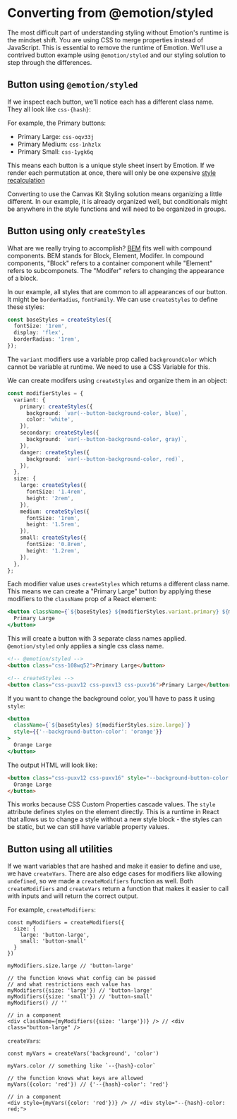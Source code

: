 
<Meta title="Features/Styling/From Emotion" />

# Converting from @emotion/styled

The most difficult part of understanding styling without Emotion's runtime is the mindset shift. You
are using CSS to merge properties instead of JavaScript. This is essential to remove the runtime of
Emotion. We'll use a contrived button example using `@emotion/styled` and our styling solution to
step through the differences.

## Button using `@emotion/styled`

<ExampleCodeBlock code={EmotionButton} />

If we inspect each button, we'll notice each has a different class name. They all look like
`css-{hash}`:

For example, the Primary buttons:

- Primary Large: `css-oqv33j`
- Primary Medium: `css-1nhzlx`
- Primary Small: `css-1ygk6q`

This means each button is a unique style sheet insert by Emotion. If we render each permutation at
once, there will only be one expensive
[style recalculation](https://microsoftedge.github.io/DevTools/explainers/StyleTracing/explainer.html)

Converting to use the Canvas Kit Styling solution means organizing a little different. In our
example, it is already organized well, but conditionals might be anywhere in the style functions and
will need to be organized in groups.

## Button using only `createStyles`

What are we really trying to accomplish? [BEM](https://getbem.com/introduction) fits well with
compound components. BEM stands for Block, Element, Modifer. In compound components, "Block" refers
to a container component while "Element" refers to subcomponets. The "Modifer" refers to changing
the appearance of a block.

In our example, all styles that are common to all appearances of our button. It might be
`borderRadius`, `fontFamily`. We can use `createStyles` to define these styles:

```ts
const baseStyles = createStyles({
  fontSize: '1rem',
  display: 'flex',
  borderRadius: '1rem',
});
```

The `variant` modifiers use a variable prop called `backgroundColor` which cannot be variable at
runtime. We need to use a CSS Variable for this.

We can create modifers using `createStyles` and organize them in an object:

```ts
const modifierStyles = {
  variant: {
    primary: createStyles({
      background: `var(--button-background-color, blue)`,
      color: 'white',
    }),
    secondary: createStyles({
      background: `var(--button-background-color, gray)`,
    }),
    danger: createStyles({
      background: `var(--button-background-color, red)`,
    }),
  },
  size: {
    large: createStyles({
      fontSize: '1.4rem',
      height: '2rem',
    }),
    medium: createStyles({
      fontSize: '1rem',
      height: '1.5rem',
    }),
    small: createStyles({
      fontSize: '0.8rem',
      height: '1.2rem',
    }),
  },
};
```

Each modifier value uses `createStyles` which returns a different class name. This means we can
create a "Primary Large" button by applying these modifiers to the `className` prop of a React
element:

```jsx
<button className={`${baseStyles} ${modifierStyles.variant.primary} ${modifierStyles.size.large}`}>
  Primary Large
</button>
```

This will create a button with 3 separate class names applied. `@emotion/styled` only applies a
single css class name.

```html
<!-- @emotion/styled -->
<button class="css-108wq52">Primary Large</button>

<!-- createStyles -->
<button class="css-puxv12 css-puxv13 css-puxv16">Primary Large</button>
```

If you want to change the background color, you'll have to pass it using `style`:

```jsx
<button
  className={`${baseStyles} ${modifierStyles.size.large}`}
  style={{'--background-button-color': 'orange'}}
>
  Orange Large
</button>
```

The output HTML will look like:

```html
<button class="css-puxv12 css-puxv16" style="--background-button-color: orange;">
  Orange Large
</button>
```

This works because CSS Custom Properties cascade values. The `style` attribute defines styles on the
element directly. This is a runtime in React that allows us to change a style without a new style
block - the styles can be static, but we can still have variable property values.

<ExampleCodeBlock code={ManualStylesButton} />

## Button using all utilities

If we want variables that are hashed and make it easier to define and use, we have `createVars`.
There are also edge cases for modifiers like allowing `undefined`, so we made a `createModifiers`
function as well. Both `createModifiers` and `createVars` return a function that makes it easier to
call with inputs and will return the correct output.

For example, `createModifiers`:

```tsx
const myModifiers = createModifiers({
  size: {
    large: 'button-large',
    small: 'button-small'
  }
})

myModifiers.size.large // 'button-large'

// the function knows what config can be passed
// and what restrictions each value has
myModifiers({size: 'large'}) // 'button-large'
myModifiers({size: 'small'}) // 'button-small'
myModifiers() // ''

// in a component
<div className={myModifiers({size: 'large'})} /> // <div class="button-large" />
```

`createVars`:

```tsx
const myVars = createVars('background', 'color')

myVars.color // something like `--{hash}-color`

// the function knows what keys are allowed
myVars({color: 'red'}) // {'--{hash}-color': 'red'}

// in a component
<div style={myVars({color: 'red'})} /> // <div style="--{hash}-color: red;">
```

<ExampleCodeBlock code={StylingButton} />
